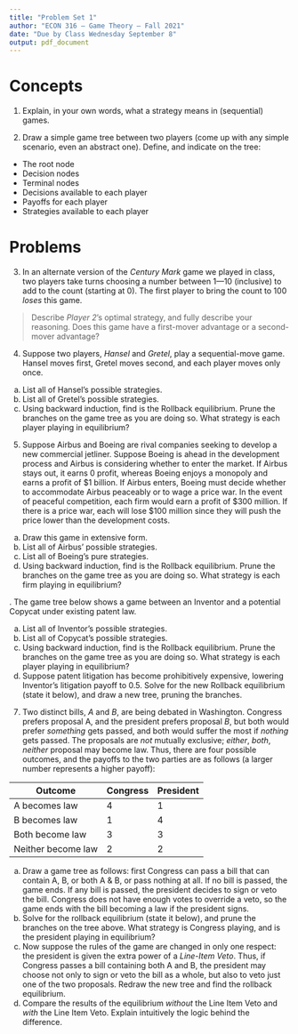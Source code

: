 ```yaml
---
title: "Problem Set 1"
author: "ECON 316 — Game Theory — Fall 2021"
date: "Due by Class Wednesday September 8"
output: pdf_document
---
```


# Concepts

1. Explain, in your own words, what a strategy means in (sequential) games. 

\vspace{3in}

2. Draw a simple game tree between two players (come up with any simple scenario, even an abstract one). Define, and indicate on the tree: 

- The root node
- Decision nodes
- Terminal nodes
- Decisions available to each player
- Payoffs for each player
- Strategies available to each player

\clearpage

# Problems

3. In an alternate version of the *Century Mark* game we played in class, two players take turns choosing a number between 1—10 (inclusive) to add to the count (starting at 0). The first player to bring the count to 100 *loses* this game.

> Describe *Player 2*'s optimal strategy, and fully describe your reasoning. Does this game have a first-mover advantage or a second-mover advantage?

\clearpage

4. Suppose two players, *Hansel* and *Gretel*, play a sequential-move game. Hansel moves first, Gretel moves second, and each player moves only once.

\begin{figure}
  \centering
  \includegraphics[width=3.5in]{../images/hw_hansel_gretel.png}
\end{figure}

a. List all of Hansel's possible strategies.
b. List all of Gretel's possible strategies.
c. Using backward induction, find is the Rollback equilibrium. Prune the branches on the game tree as you are doing so. What strategy is each player playing in equilibrium?


\clearpage

5. Suppose Airbus and Boeing are rival companies seeking to develop a new commercial jetliner. Suppose Boeing is ahead in the development process and Airbus is considering whether to enter the market. If Airbus stays out, it earns 0 profit, whereas Boeing enjoys a monopoly and earns a profit of <span>&#36;</span>1 billion. If Airbus enters, Boeing must decide whether to accommodate Airbus peaceably or to wage a price war. In the event of peaceful competition, each firm would earn a profit of <span>&#36;</span>300 million. If there is a price war, each will lose <span>&#36;</span>100 million since they will push the price lower than the development costs.

a. Draw this game in extensive form.
b. List all of Airbus' possible strategies.
c. List all of Boeing's pure strategies.
d. Using backward induction, find is the Rollback equilibrium. Prune the branches on the game tree as you are doing so. What strategy is each firm playing in equilibrium?

\clearpage
6. The game tree below shows a game between an Inventor and a potential Copycat under existing patent law.

\begin{figure}
  \centering
  \includegraphics[width=3.5in]{../images/hw_innovate_game.png}
\end{figure}

a. List all of Inventor's possible strategies.
b. List all of Copycat's possible strategies.
c. Using backward induction, find is the Rollback equilibrium. Prune the branches on the game tree as you are doing so. What strategy is each player playing in equilibrium?
d. Suppose patent litigation has become prohibitively expensive, lowering Inventor's litigation payoff to $0.5$. Solve for the new Rollback equilibrium (state it below), and draw a new tree, pruning the branches.

\clearpage

7. Two distinct bills, $A$ and $B$, are being debated in Washington. Congress prefers proposal A, and the president prefers proposal $B$, but both would prefer *something* gets passed, and both would suffer the most if *nothing* gets passed. The proposals are *not* mutually exclusive; *either*, *both*, *neither* proposal may become law. Thus, there are four possible outcomes, and the payoffs to the two parties are as follows (a larger number represents a higher payoff):

| Outcome            | Congress      |  President  |
|--------------------|:--------------|:------------|
| A becomes law      | 4             | 1           |
| B becomes law      | 1             | 4           |
| Both become law    | 3             | 3           |
| Neither become law | 2             | 2           |

a. Draw a game tree as follows: first Congress can pass a bill that can contain A, B, or both A & B, or pass nothing at all. If no bill is passed, the game ends. If any bill is passed, the president decides to sign or veto the bill. Congress does not have enough votes to override a veto, so the game ends with the bill becoming a law if the president signs.
b. Solve for the rollback equilibrium (state it below), and prune the branches on the tree above. What strategy is Congress playing, and is the president playing in equilibrium?
c. Now suppose the rules of the game are changed in only one respect: the president is given the extra power of a *Line-Item Veto*. Thus, if Congress passes a bill containing both A and B, the president may choose not only to sign or veto the bill as a whole, but also to veto just one of the two proposals. Redraw the new tree and find the rollback equilibrium.
d. Compare the results of the equilibrium *without* the Line Item Veto and *with* the Line Item Veto. Explain intuitively the logic behind the difference. 